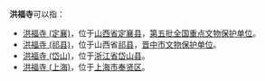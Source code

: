 '''洪福寺'''可以指：
*[[洪福寺_(定襄)|洪福寺 (定襄)]]，位于[[山西省|山西省]][[定襄县|定襄县]]，[[第五批全国重点文物保护单位|第五批全国重点文物保护单位]]。
*[[洪福寺_(祁县)|洪福寺 (祁县)]]，位于山西省[[祁县|祁县]]，[[晋中市文物保护单位|晋中市文物保护单位]]。
*[[洪福寺_(岱山)|洪福寺 (岱山)]]，位于[[浙江省|浙江省]][[岱山县|岱山县]]。
*[[洪福寺_(上海)|洪福寺 (上海)]]，位于[[上海市|上海市]][[奉贤区|奉贤区]]。

{{消歧义|H|cat=三字地名消歧义}}
